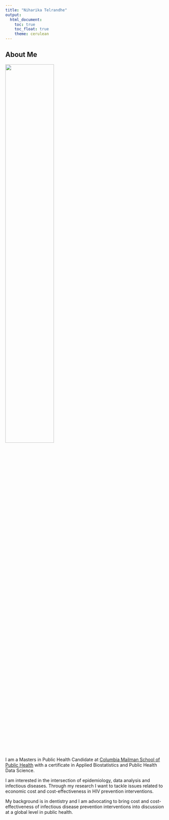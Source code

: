 ```yaml
---
title: "Niharika Telrandhe"
output: 
  html_document:
    toc: true
    toc_float: true
    theme: cerulean
---
```

## About Me

<img src="images/niharika.jpg" style="width:55%">

I am a Masters in Public Health Candidate at [Columbia Mailman School of Public Health](https://www.publichealth.columbia.edu/) with a 
certificate in Applied Biostatistics and Public Health Data Science.

I am interested in the intersection of epidemiology, data analysis and infectious diseases. Through my research I want to tackle issues related to economic cost and cost-effectiveness in HIV prevention interventions.

My background is in dentistry and I am advocating to bring cost and cost-effectiveness of infectious disease prevention interventions into discussion at a global level in public health.